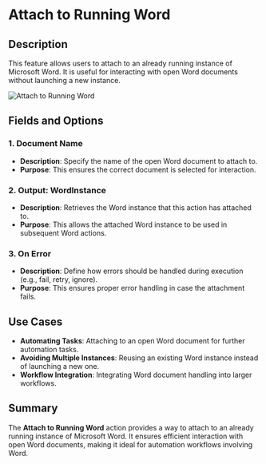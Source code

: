 # Attach to Running Word  

## Description

This feature allows users to attach to an already running instance of Microsoft Word. It is useful for interacting with open Word documents without launching a new instance.  

![Attach to Running Word](../../assets/word/attach-to-running-word.png)  

## Fields and Options  

### 1. **Document Name**   

- **Description**: Specify the name of the open Word document to attach to.  
- **Purpose**: This ensures the correct document is selected for interaction.  

### 2. **Output: WordInstance** 

- **Description**: Retrieves the Word instance that this action has attached to.  
- **Purpose**: This allows the attached Word instance to be used in subsequent Word actions.  

### 3. **On Error**  

- **Description**: Define how errors should be handled during execution (e.g., fail, retry, ignore).  
- **Purpose**: This ensures proper error handling in case the attachment fails.  
 
## Use Cases  

- **Automating Tasks**: Attaching to an open Word document for further automation tasks.  
- **Avoiding Multiple Instances**: Reusing an existing Word instance instead of launching a new one.  
- **Workflow Integration**: Integrating Word document handling into larger workflows.  

## Summary  

The **Attach to Running Word** action provides a way to attach to an already running instance of Microsoft Word. It ensures efficient interaction with open Word documents, making it ideal for automation workflows involving Word.